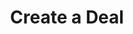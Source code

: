 ---
title: 'Create a Deal'
description: 'Create a Deal in any CRM Platform using this endpoint'
openapi: "POST /crm/deal"
---